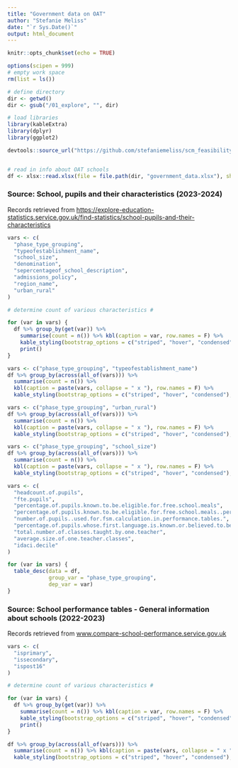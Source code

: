```yaml
---
title: "Government data on OAT"
author: "Stefanie Meliss"
date: "`r Sys.Date()`"
output: html_document
---
```



```r
knitr::opts_chunk$set(echo = TRUE)

options(scipen = 999)
# empty work space
rm(list = ls())

# define directory
dir <- getwd()
dir <- gsub("/01_explore", "", dir)

# load libraries
library(kableExtra)
library(dplyr)
library(ggplot2)

devtools::source_url("https://github.com/stefaniemeliss/scm_feasibility/blob/main/functions.R?raw=TRUE")


# read in info about OAT schools
df <- xlsx::read.xlsx(file = file.path(dir, "government_data.xlsx"), sheetName = "data_Dixons")

```

### Source: School, pupils and their characteristics (2023-2024)

Records retrieved from [https://explore-education-statistics.service.gov.uk/find-statistics/school-pupils-and-their-characteristics](https://content.explore-education-statistics.service.gov.uk/api/releases/60f096b8-6ed9-4e9e-97ee-2ca83867d51e/files)  

```r

vars <- c(
  "phase_type_grouping",
  "typeofestablishment_name",
  "school_size",
  "denomination",
  "sepercentageof_school_description",
  "admissions_policy",
  "region_name",
  "urban_rural"
)

# determine count of various characteristics #

for (var in vars) {
  df %>% group_by(get(var)) %>%
    summarise(count = n()) %>% kbl(caption = var, row.names = F) %>%
    kable_styling(bootstrap_options = c("striped", "hover", "condensed"), fixed_thead = T) %>%
    print()
}

vars <- c("phase_type_grouping", "typeofestablishment_name")
df %>% group_by(across(all_of(vars))) %>%
  summarise(count = n()) %>% 
  kbl(caption = paste(vars, collapse = " x "), row.names = F) %>%
  kable_styling(bootstrap_options = c("striped", "hover", "condensed"), fixed_thead = T)

vars <- c("phase_type_grouping", "urban_rural")
df %>% group_by(across(all_of(vars))) %>%
  summarise(count = n()) %>% 
  kbl(caption = paste(vars, collapse = " x "), row.names = F) %>%
  kable_styling(bootstrap_options = c("striped", "hover", "condensed"), fixed_thead = T)

vars <- c("phase_type_grouping", "school_size")
df %>% group_by(across(all_of(vars))) %>%
  summarise(count = n()) %>% 
  kbl(caption = paste(vars, collapse = " x "), row.names = F) %>%
  kable_styling(bootstrap_options = c("striped", "hover", "condensed"), fixed_thead = T)


```


```r
vars <- c(
  "headcount.of.pupils",                                                                    
  "fte.pupils",
  "percentage.of.pupils.known.to.be.eligible.for.free.school.meals",
  "percentage.of.pupils.known.to.be.eligible.for.free.school.meals..performance.tables.",
  "number.of.pupils..used.for.fsm.calculation.in.performance.tables.",
  "percentage.of.pupils.whose.first.language.is.known.or.believed.to.be.other.than.english",
  "total.number.of.classes.taught.by.one.teacher",
  "average.size.of.one.teacher.classes",                                                    
  "idaci.decile"
)

for (var in vars) {
  table_desc(data = df,
             group_var = "phase_type_grouping",
             dep_var = var)
}
```

### Source: School performance tables - General information about schools (2022-2023)

Records retrieved from [www.compare-school-performance.service.gov.uk](https://www.compare-school-performance.service.gov.uk/download-data?download=true&regions=0&filters=GIAS&fileformat=csv&year=2022-2023&meta=false)  


```r

vars <- c(
  "isprimary",                                                                              
  "issecondary",                                                                            
  "ispost16"
)

# determine count of various characteristics #

for (var in vars) {
  df %>% group_by(get(var)) %>%
    summarise(count = n()) %>% kbl(caption = var, row.names = F) %>%
    kable_styling(bootstrap_options = c("striped", "hover", "condensed"), fixed_thead = T) %>%
    print()
}

df %>% group_by(across(all_of(vars))) %>%
  summarise(count = n()) %>% kbl(caption = paste(vars, collapse = " x "), row.names = F) %>%
  kable_styling(bootstrap_options = c("striped", "hover", "condensed"), fixed_thead = T)



```